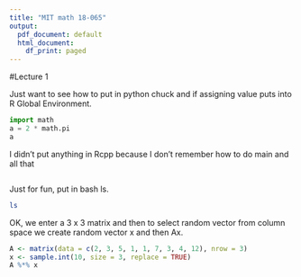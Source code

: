 ```yaml
---
title: "MIT math 18-065"
output:
  pdf_document: default
  html_document:
    df_print: paged
---
```


#Lecture 1

Just want to see how to put in python chuck and if assigning value puts into R Global Environment.

```python
import math
a = 2 * math.pi
a
```

I didn't put anything in Rcpp because I don't remember how to do main and all that

```Rcpp
```

Just for fun, put in bash ls.

```bash
ls
```

OK, we enter a 3 x 3 matrix and then to select random vector from column space we create random vector x and then Ax.

```r
A <- matrix(data = c(2, 3, 5, 1, 1, 7, 3, 4, 12), nrow = 3)
x <- sample.int(10, size = 3, replace = TRUE)
A %*% x
```

